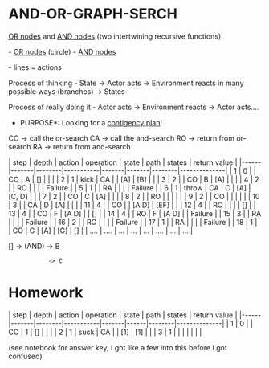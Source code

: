 = AND-OR-GRAPH-SERCH =


[[OR nodes]] and [[AND nodes]] (two intertwining recursive functions)

- [[OR nodes]] (circle)
- [[AND nodes]] 

- lines = actions 

Process of thinking
- State -> Actor acts -> Environment reacts in many possible ways (branches) -> States

Process of really doing it
- Actor acts -> Environment reacts -> Actor acts....


*PURPOSE*: Looking for a [[contigency plan]]!


CO -> call the or-search
CA -> call the and-search
RO -> return from or-search
RA -> return from and-search

| step | depth | action | operation | state | path  | states | return value |
|------|-------|--------|-----------|-------|-------|--------|--------------|
| 1    | 0     |        | CO        | A     | []    |        |              |
| 2    | 1     | kick   | CA        |       | [A]   | [B]    |              |
| 3    | 2     |        | CO        | B     | [A]   |        |              |
| 4    | 2     |        | RO        |       |       |        | Failure      |
| 5    | 1     |        | RA        |       |       |        | Failure      |
| 6    | 1     | throw  | CA        | C     | [A]   | [C, D] |              |
| 7    | 2     |        | CO        | C     | [A]   |        |              |
| 8    | 2     |        | RO        |       |       |        |              |
| 9    | 2     |        | CO        |       |       |        |              |
| 10   | 3     |        | CA        | D     | [A]   |        |              |
| 11   | 4     |        | CO        |       | [A D] | [EF]   |              |
| 12   | 4     |        | RO        |       |       |        | []           |
| 13   | 4     |        | CO        | F     | [A D] |        | []           |
| 14   | 4     |        | RO        | F     | [A D] |        | Failure      |
| 15   | 3     |        | RA        |       |       |        | Failure      |
| 16   | 2     |        | RO        |       |       |        | Failure      |
| 17   | 1     |        | RA        |       |       |        | Failure      |
| 18   | 1     |        | CO        | G     | [A]   | [G]    | []           |
| .... | ....  | ...    | ...       | ...   | ....  | ...    | ...          |





[] -> (AND) -> B
            -> C

= Homework =

| step | depth | action | operation | state | path | states | return value |
|------|-------|--------|-----------|-------|------|--------|--------------|
| 1    | 0     |        | CO        | 1     | []   |        |              |
| 2    | 1     | suck   | CA        |       | [1]  | [1]    |              |
| 3    | 1     |        |           |       |      |        |              |

(see notebook for answer key, I got like a few into this before I got confused)

